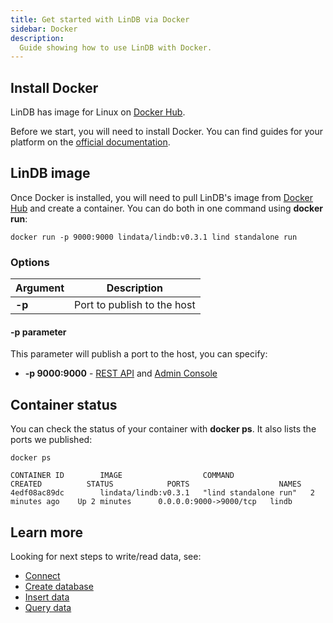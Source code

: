 ```yaml
---
title: Get started with LinDB via Docker
sidebar: Docker
description:
  Guide showing how to use LinDB with Docker.
---
```


## Install Docker

LinDB has image for Linux on [Docker Hub](https://hub.docker.com/r/lindata/lindb).

Before we start, you will need to install Docker. You can find guides for your
platform on the [official documentation](https://docs.docker.com/get-docker/).

## LinDB image

Once Docker is installed, you will need to pull LinDB's image from
[Docker Hub](https://hub.docker.com/r/lindata/lindb) and create a container. You can do both in one
command using **docker run**:

```shell
docker run -p 9000:9000 lindata/lindb:v0.3.1 lind standalone run
```

### Options

| Argument | Description                 |
| -------- | --------------------------- |
| **-p**     | Port to publish to the host |


#### **-p** parameter

This parameter will publish a port to the host, you can specify:

- **-p 9000:9000** - [REST API](/docs/lindb/api/index) and [Admin Console](/docs/lindb/admin-console/index)

## Container status

You can check the status of your container with **docker ps**. It also lists the
ports we published:

```shell
docker ps
```

```shell 
CONTAINER ID        IMAGE                  COMMAND                 CREATED          STATUS            PORTS                    NAMES
4edf08ac89dc        lindata/lindb:v0.3.1   "lind standalone run"   2 minutes ago    Up 2 minutes      0.0.0.0:9000->9000/tcp   lindb
```

## Learn more

Looking for next steps to write/read data, see:

- [Connect](/docs/lindb/developer-guide/connect)
- [Create database](/docs/lindb/developer-guide/create-database)
- [Insert data](/docs/lindb/developer-guide/insert-data)
- [Query data](/docs/lindb/developer-guide/query-data)
